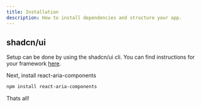 ```yaml
---
title: Installation
description: How to install dependencies and structure your app.
---
```


## shadcn/ui

Setup can be done by using the shadcn/ui cli. You can find instructions for your framework [here](https://ui.shadcn.com/docs/installation).

Next, install react-aria-components

```bash
npm install react-aria-components
```

Thats all!
